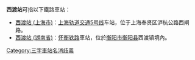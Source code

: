 '''西渡站'''可指以下鐵路車站：
* [[西渡站_(上海市)|西渡站 (上海市)]]：[[上海轨道交通5号线|上海轨道交通5号线]]车站，位于上海奉贤区沪杭公路西闸路。
* [[西渡站_(湖南省)|西渡站 (湖南省)]]：[[怀衡铁路|怀衡铁路]]車站，位於[[衡阳市|衡阳市]][[衡阳县|衡阳县]]西渡镇境內。

{{disambig}}
[[Category:三字車站名消歧義|Category:三字車站名消歧義]]